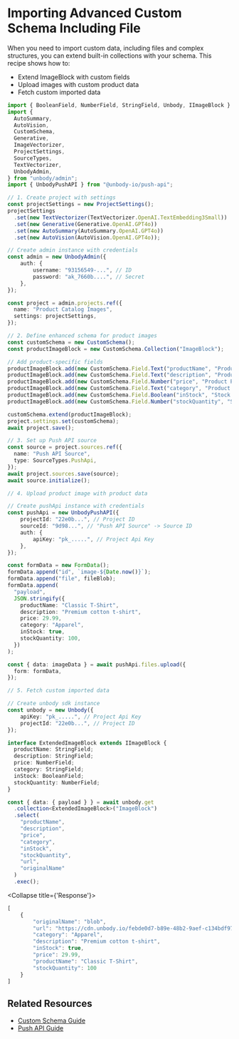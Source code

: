 
# Importing Advanced Custom Schema Including File

When you need to import custom data, including files and complex structures, you can extend built-in collections with your schema. This recipe shows how to:
- Extend ImageBlock with custom fields
- Upload images with custom product data
- Fetch custom imported data

```typescript copy
import { BooleanField, NumberField, StringField, Unbody, IImageBlock } from "unbody";
import {
  AutoSummary,
  AutoVision,
  CustomSchema,
  Generative,
  ImageVectorizer,
  ProjectSettings,
  SourceTypes,
  TextVectorizer,
  UnbodyAdmin,
} from "unbody/admin";
import { UnbodyPushAPI } from "@unbody-io/push-api";

// 1. Create project with settings
const projectSettings = new ProjectSettings();
projectSettings
  .set(new TextVectorizer(TextVectorizer.OpenAI.TextEmbedding3Small))
  .set(new Generative(Generative.OpenAI.GPT4o))
  .set(new AutoSummary(AutoSummary.OpenAI.GPT4o))
  .set(new AutoVision(AutoVision.OpenAI.GPT4o));

// Create admin instance with credentials
const admin = new UnbodyAdmin({
    auth: {
        username: "93156549-...", // ID
        password: "ak_7660b....", // Secret
    },
});

const project = admin.projects.ref({
  name: "Product Catalog Images",
  settings: projectSettings,
});

// 2. Define enhanced schema for product images
const customSchema = new CustomSchema();
const productImageBlock = new CustomSchema.Collection("ImageBlock");

// Add product-specific fields
productImageBlock.add(new CustomSchema.Field.Text("productName", "Product Name"));
productImageBlock.add(new CustomSchema.Field.Text("description", "Product Description"));
productImageBlock.add(new CustomSchema.Field.Number("price", "Product Price"));
productImageBlock.add(new CustomSchema.Field.Text("category", "Product Category"));
productImageBlock.add(new CustomSchema.Field.Boolean("inStock", "Stock Status"));
productImageBlock.add(new CustomSchema.Field.Number("stockQuantity", "Stock Quantity"));

customSchema.extend(productImageBlock);
project.settings.set(customSchema);
await project.save();

// 3. Set up Push API source
const source = project.sources.ref({
  name: "Push API Source",
  type: SourceTypes.PushApi,
});
await project.sources.save(source);
await source.initialize();

// 4. Upload product image with product data

// Create pushApi instance with credentials
const pushApi = new UnbodyPushAPI({
    projectId: "22e0b...", // Project ID
    sourceId: "9d98...", // "Push API Source" -> Source ID
    auth: {
        apiKey: "pk_.....", // Project Api Key
    },
});

const formData = new FormData();
formData.append("id", `image-${Date.now()}`);
formData.append("file", fileBlob);
formData.append(
  "payload",
  JSON.stringify({
    productName: "Classic T-Shirt",
    description: "Premium cotton t-shirt",
    price: 29.99,
    category: "Apparel",
    inStock: true,
    stockQuantity: 100,
  })
);

const { data: imageData } = await pushApi.files.upload({
  form: formData,
});

// 5. Fetch custom imported data

// Create unbody sdk instance
const unbody = new Unbody({
    apiKey: "pk_.....", // Project Api Key
    projectId: "22e0b...", // Project ID
});

interface ExtendedImageBlock extends IImageBlock {
  productName: StringField;
  description: StringField;
  price: NumberField;
  category: StringField;
  inStock: BooleanField;
  stockQuantity: NumberField;
}

const { data: { payload } } = await unbody.get
  .collection<ExtendedImageBlock>("ImageBlock")
  .select(
    "productName",
    "description",
    "price",
    "category",
    "inStock",
    "stockQuantity",
    "url",
    "originalName"
  )
  .exec();
```



<Collapse title={'Response'}>
```typescript copy
[
    {
        "originalName": "blob",
        "url": "https://cdn.unbody.io/febde0d7-b89e-48b2-9aef-c134bdf97d6b/misc/67391560-a490-5897-ac27-d6d94856a77b",
        "category": "Apparel",
        "description": "Premium cotton t-shirt",
        "inStock": true,
        "price": 29.99,
        "productName": "Classic T-Shirt",
        "stockQuantity": 100
    }
]
```
</Collapse>

## Related Resources
- [Custom Schema Guide](/project-configurations/custom-schemas)
- [Push API Guide](/data-ingestion/push-api)
